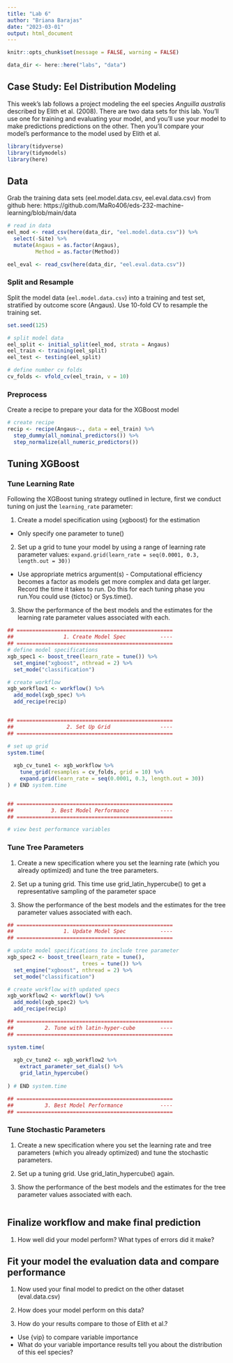 ```yaml
---
title: "Lab 6"
author: "Briana Barajas"
date: "2023-03-01"
output: html_document
---
```


```r
knitr::opts_chunk$set(message = FALSE, warning = FALSE)

data_dir <- here::here("labs", "data")
```



## Case Study: Eel Distribution Modeling

This week's lab follows a project modeling the eel species *Anguilla australis* described by Elith et al. (2008). There are two data sets for this lab.  You'll use one for training and evaluating your model, and you'll use your model to make predictions predictions on the other.  Then you'll compare your model's performance to the model used by Elith et al.

```r
library(tidyverse)
library(tidymodels)
library(here)
```

## Data

Grab the training data sets (eel.model.data.csv, eel.eval.data.csv) from github here:
https://github.com/MaRo406/eds-232-machine-learning/blob/main/data 

```r
# read in data
eel_mod <- read_csv(here(data_dir, "eel.model.data.csv")) %>% 
  select(-Site) %>% 
  mutate(Angaus = as.factor(Angaus),
         Method = as.factor(Method))

eel_eval <- read_csv(here(data_dir, "eel.eval.data.csv"))
```

### Split and Resample

Split the model data (`eel.model.data.csv`) into a training and test set, stratified by outcome score (Angaus). Use 10-fold CV to resample the training set.

```r
set.seed(125)

# split model data
eel_split <- initial_split(eel_mod, strata = Angaus)
eel_train <- training(eel_split)
eel_test <- testing(eel_split)

# define number cv folds
cv_folds <- vfold_cv(eel_train, v = 10)
```


### Preprocess

Create a recipe to prepare your data for the XGBoost model

```r
# create recipe
recip <- recipe(Angaus~., data = eel_train) %>% 
  step_dummy(all_nominal_predictors()) %>%
  step_normalize(all_numeric_predictors())
```


## Tuning XGBoost

### Tune Learning Rate

Following the XGBoost tuning strategy outlined in lecture, first we conduct tuning on just the `learning_rate` parameter:

1.  Create a model specification using {xgboost} for the estimation

-   Only specify one parameter to tune()

2.  Set up a grid to tune your model by using a range of learning rate parameter values: `expand.grid(learn_rate = seq(0.0001, 0.3, length.out = 30))`

-   Use appropriate metrics argument(s) - Computational efficiency becomes a factor as models get more complex and data get larger. Record the time it takes to run. Do this for each tuning phase you run.You could use {tictoc} or Sys.time().

3.  Show the performance of the best models and the estimates for the learning rate parameter values associated with each.

```r
## ==================================================
##                1. Create Model Spec           ----
## ==================================================
# define model specifications
xgb_spec1 <- boost_tree(learn_rate = tune()) %>% 
  set_engine("xgboost", nthread = 2) %>% 
  set_mode("classification")

# create workflow
xgb_workflow1 <- workflow() %>% 
  add_model(xgb_spec) %>% 
  add_recipe(recip)


## ==================================================
##                 2. Set Up Grid                ----
## ==================================================

# set up grid
system.time(
  
  xgb_cv_tune1 <- xgb_workflow %>% 
    tune_grid(resamples = cv_folds, grid = 10) %>% 
    expand.grid(learn_rate = seq(0.0001, 0.3, length.out = 30))
) # END system.time


## ==================================================
##            3. Best Model Performance          ----
## ==================================================

# view best performance variables

```


### Tune Tree Parameters

1.  Create a new specification where you set the learning rate (which you already optimized) and tune the tree parameters.

2.  Set up a tuning grid. This time use grid_latin_hypercube() to get a representative sampling of the parameter space

3.  Show the performance of the best models and the estimates for the tree parameter values associated with each.

```r

## ==================================================
##                1. Update Model Spec           ----
## ==================================================

# update model specifications to include tree parameter
xgb_spec2 <- boost_tree(learn_rate = tune(),
                        trees = tune()) %>% 
  set_engine("xgboost", nthread = 2) %>% 
  set_mode("classification")

# create workflow with updated specs
xgb_workflow2 <- workflow() %>% 
  add_model(xgb_spec2) %>% 
  add_recipe(recip)

## ==================================================
##          2. Tune with latin-hyper-cube        ----
## ==================================================

system.time(
  
  xgb_cv_tune2 <- xgb_workflow2 %>% 
    extract_parameter_set_dials() %>% 
    grid_latin_hypercube()
  
) # END system.time

## ==================================================
##          3. Best Model Performance            ----
## ==================================================

```


### Tune Stochastic Parameters

1.  Create a new specification where you set the learning rate and tree parameters (which you already optimized) and tune the stochastic parameters.

2.  Set up a tuning grid. Use grid_latin_hypercube() again.

3.  Show the performance of the best models and the estimates for the tree parameter values associated with each.

```r

```


## Finalize workflow and make final prediction

1.  How well did your model perform? What types of errors did it make?

## Fit your model the evaluation data and compare performance

1.  Now used your final model to predict on the other dataset (eval.data.csv)

2.  How does your model perform on this data?

3.  How do your results compare to those of Elith et al.?

-   Use {vip} to compare variable importance
-   What do your variable importance results tell you about the distribution of this eel species?
